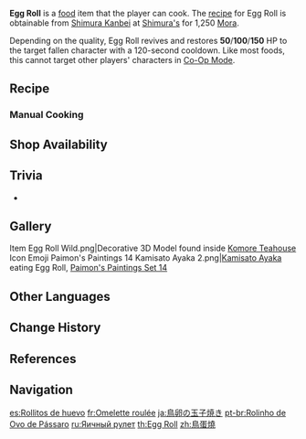 {{Food Infobox
|id              = 108265
|image           = Item Egg Roll.png
|description     = 
|desc_suspicious = A fried egg dish. It looks way too soft... and what do you know, it comes apart the instant it so much as touches chopsticks. Might as well use a spoon at this point.
|desc_basic      = A fried egg dish. Beat eggs well, season and fry them slowly in a wok, roll up into a fixed shape. Pour in egg liquid again and continue until it has all reached a certain thickness, then get ready to plate up. This is a ordinary yet welcoming Inazuman delicacy.
|desc_delicious  = A fried egg dish. The shape of the dish as a whole, the golden color, the fluffy mouthfeel... a small piece of this may not fill your stomach, but it will fill you with warmth. Not to mention that sweetness that you can almost reach out and touch &mdash; simply irresistible.
|type            = Recovery Dishes
|effectType      = Revive
|effect          = Revives a character and restores (var1) HP.
|eff_att1        = Revive
|eff_att2        = HP Restore
|eff_att3        = HP Restore Fixed
|eff_suspicious1 = 50
|eff_basic1      = 100
|eff_delicious1  = 150
|quality         = 1
|variant         = Faith Eternal
|region          = Inazuma
|recipe          = Sold by [[Shimura Kanbei]]
|source1         = {{Sold By|Egg Roll}}
}}
'''Egg Roll''' is a [[food]] item that the player can cook. The [[recipe]] for Egg Roll is obtainable from [[Shimura Kanbei]] at [[Shimura's]] for 1,250 [[Mora]].

Depending on the quality, Egg Roll revives and restores '''50'''/'''100'''/'''150''' HP to the target fallen character with a 120-second cooldown. Like most foods, this cannot target other players' characters in [[Co-Op Mode]].

{{Special Dish|Kujou Sara|Faith Eternal}}

==Recipe==
{{Recipe
|type = Cooking
|Bird Egg = 1
|Sugar = 1
|sort = Bird Egg;Sugar
}}

===Manual Cooking===
{{Manual Cooking}}

==Shop Availability==
{{Shop Availability}}

==Trivia==
* {{Mail Attachments by Category List|Delicious Egg Roll}}

==Gallery==
<gallery>
Item Egg Roll Wild.png|Decorative 3D Model found inside [[Komore Teahouse]]
Icon Emoji Paimon's Paintings 14 Kamisato Ayaka 2.png|[[Kamisato Ayaka]] eating Egg Roll, [[Paimon's Paintings#Set 14|Paimon's Paintings Set 14]]
</gallery>

==Other Languages==
{{Other Languages
|en      = Egg Roll
|zhs     = 鸟蛋烧
|zhs_rm  = Niǎodàn Shāo
|zht     = 鳥蛋燒
|zht_rm  = Niǎodàn Shāo
|zh_tl   = Bird Egg Roll
|ja      = 鳥卵の玉子焼き
|ja_rm   = Chouran no Tamago-yaki<ref>{{Ref/Quest|A Story for You|note=Japanese Voice-Over}}</ref>
|ja_tl   = Bird Egg's Egg Roll
|ko      = 새알말이
|ko_rm   = Sae'al-mari
|ko_tl   = Bird Egg Roll
|es      = Rollitos de huevo
|es_tl   = Egg Rolls
|fr      = Omelette roulée
|fr_tl   = Rolled Omelette
|ru      = Яичный рулет
|ru_tl   = Egg Roll
|th      = Egg Roll
|vi      = Trứng Cuộn
|vi_tl   = Rolled Egg
|de      = Eierrolle
|de_tl   = Egg Roll
|id      = Egg Roll
|pt      = Rolinho de Ovo de Pássaro
|pt_tl   = Small Roll of Bird Egg
|tr      = Rulo Omlet
|tr_tl   = Rolled Omelet
|it      = Involtini di frittata
|it_tl   = Omelette Rolls
}}

==Change History==
{{Change History|2.0}}

==References==
{{Reflist}}

==Navigation==
{{Food Navbox}}

[[es:Rollitos de huevo]]
[[fr:Omelette roulée]]
[[ja:鳥卵の玉子焼き]]
[[pt-br:Rolinho de Ovo de Pássaro]]
[[ru:Яичный рулет]]
[[th:Egg Roll]]
[[zh:鳥蛋燒]]